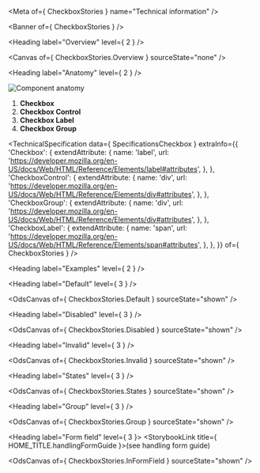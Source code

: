 
<Meta of={ CheckboxStories } name="Technical information" />

<Banner of={ CheckboxStories } />

<Heading label="Overview" level={ 2 } />

<Canvas of={ CheckboxStories.Overview } sourceState="none" />

<Heading label="Anatomy" level={ 2 } />

![Component anatomy](components/checkbox/anatomy-tech.png "Component anatomy")

1. **Checkbox**
2. **Checkbox Control**
3. **Checkbox Label**
4. **Checkbox Group**

<TechnicalSpecification
  data={ SpecificationsCheckbox }
  extraInfo={{
    'Checkbox': {
      extendAttribute: {
        name: 'label',
        url: 'https://developer.mozilla.org/en-US/docs/Web/HTML/Reference/Elements/label#attributes',
      },
    },
    'CheckboxControl': {
      extendAttribute: {
        name: 'div',
        url: 'https://developer.mozilla.org/en-US/docs/Web/HTML/Reference/Elements/div#attributes',
      },
    },
    'CheckboxGroup': {
      extendAttribute: {
        name: 'div',
        url: 'https://developer.mozilla.org/en-US/docs/Web/HTML/Reference/Elements/div#attributes',
      },
    },
    'CheckboxLabel': {
      extendAttribute: {
        name: 'span',
        url: 'https://developer.mozilla.org/en-US/docs/Web/HTML/Reference/Elements/span#attributes',
      },
    },
  }}
  of={ CheckboxStories } />

<Heading label="Examples" level={ 2 } />

<Heading label="Default" level={ 3 } />

<OdsCanvas of={ CheckboxStories.Default } sourceState="shown" />

<Heading label="Disabled" level={ 3 } />

<OdsCanvas of={ CheckboxStories.Disabled } sourceState="shown" />

<Heading label="Invalid" level={ 3 } />

<OdsCanvas of={ CheckboxStories.Invalid } sourceState="shown" />

<Heading label="States" level={ 3 } />

<OdsCanvas of={ CheckboxStories.States } sourceState="shown" />

<Heading label="Group" level={ 3 } />

<OdsCanvas of={ CheckboxStories.Group } sourceState="shown" />

<Heading label="Form field" level={ 3 }>
  <StorybookLink title={ HOME_TITLE.handlingFormGuide }>(see handling form guide)</StorybookLink>
</Heading>

<OdsCanvas of={ CheckboxStories.InFormField } sourceState="shown" />
